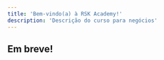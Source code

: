---
title: 'Bem-vindo(a) à RSK Academy!'
description: 'Descrição do curso para negócios'
---

## Em breve!
